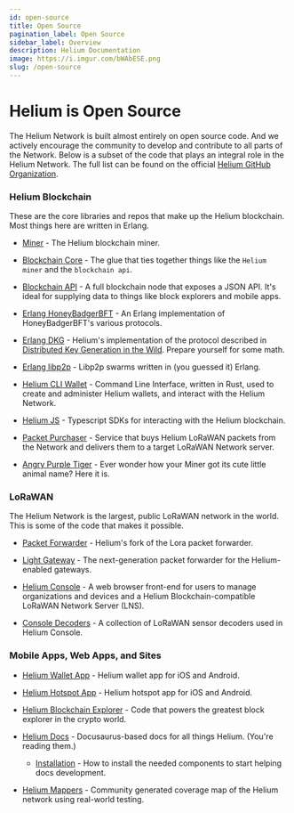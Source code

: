 ```yaml
---
id: open-source
title: Open Source
pagination_label: Open Source
sidebar_label: Overview
description: Helium Documentation
image: https://i.imgur.com/bWAbESE.png
slug: /open-source
---
```



# Helium is Open Source

The Helium Network is built almost entirely on open source code. And we actively encourage the
community to develop and contribute to all parts of the Network. Below is a subset of the code that
plays an integral role in the Helium Network. The full list can be found on the official
[Helium GitHub Organization](https://github.com/helium).

### Helium Blockchain

These are the core libraries and repos that make up the Helium blockchain. Most things here are
written in Erlang.

- [Miner](https://github.com/helium/miner) - The Helium blockchain miner.

- [Blockchain Core](https://github.com/helium/blockchain-core) - The glue that ties together things
  like the `Helium miner` and the `blockchain api`.

- [Blockchain API](https://github.com/helium/blockchain-api) - A full blockchain node that exposes a
  JSON API. It's ideal for supplying data to things like block explorers and mobile apps.

- [Erlang HoneyBadgerBFT](https://github.com/helium/erlang-hbbft) - An Erlang implementation of
  HoneyBadgerBFT's various protocols.

- [Erlang DKG](https://github.com/helium/erlang-dkg) - Helium's implementation of the protocol
  described in [Distributed Key Generation in the Wild](https://eprint.iacr.org/2012/377.pdf).
  Prepare yourself for some math.

- [Erlang libp2p](https://github.com/helium/erlang-libp2p) - Libp2p swarms written in (you guessed
  it) Erlang.
- [Helium CLI Wallet](https://github.com/helium/helium-wallet-rs) - Command Line Interface, written
  in Rust, used to create and administer Helium wallets, and interact with the Helium Network.
- [Helium JS](https://github.com/helium/helium-js) - Typescript SDKs for interacting with the Helium
  blockchain.
- [Packet Purchaser](https://github.com/helium/packet-purchaser) - Service that buys Helium LoRaWAN
  packets from the Network and delivers them to a target LoRaWAN Network server.
- [Angry Purple Tiger](https://github.com/helium/angry-purple-tiger) - Ever wonder how your Miner
  got its cute little animal name? Here it is.

### LoRaWAN

The Helium Network is the largest, public LoRaWAN network in the world. This is some of the code
that makes it possible.

- [Packet Forwarder](https://github.com/helium/packet_forwarder) - Helium's fork of the Lora packet
  forwarder.
- [Light Gateway](https://github.com/helium/gateway-rs) - The next-generation packet forwarder for
  the Helium-enabled gateways.

- [Helium Console](https://github.com/helium/console) - A web browser front-end for users to manage
  organizations and devices and a Helium Blockchain-compatible LoRaWAN Network Server (LNS).

- [Console Decoders](https://github.com/helium/console-decoders) - A collection of LoRaWAN sensor
  decoders used in Helium Console.

### Mobile Apps, Web Apps, and Sites

- [Helium Wallet App](https://github.com/helium/wallet-app) - Helium wallet app for iOS and Android.

- [Helium Hotspot App](https://github.com/helium/hotspot-app) - Helium hotspot app for iOS and
  Android.

- [Helium Blockchain Explorer](https://github.com/helium/explorer) - Code that powers the greatest
  block explorer in the crypto world.

- [Helium Docs](https://github.com/helium/docs) - Docusaurus-based docs for all things Helium.
  (You're reading them.)

  - [Installation](/open-source/docs-installation) - How to install the needed components to start
    helping docs development.

- [Helium Mappers](https://github.com/helium/mappers/) - Community generated coverage map of the
  Helium network using real-world testing.
